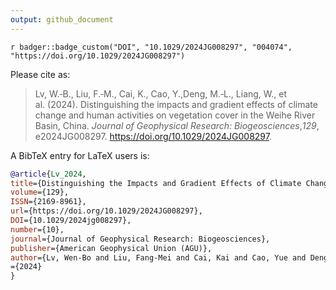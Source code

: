 ```yaml
---
output: github_document
---
```


<!-- badges: start -->

`r badger::badge_custom("DOI", "10.1029/2024JG008297", "004074", "https://doi.org/10.1029/2024JG008297")`

<!-- badges: end -->

Please cite as:

> Lv, W.‐B., Liu, F.‐M., Cai, K., Cao, Y.,Deng, M.‐L., Liang, W., et al. (2024).
Distinguishing the impacts and gradient effects of climate change and human
activities on vegetation cover in the Weihe River Basin, China.
> *Journal of Geophysical Research: Biogeosciences*,*129*, e2024JG008297.
> <https://doi.org/10.1029/2024JG008297>.

A BibTeX entry for LaTeX users is:

``` bib
@article{Lv_2024, 
title={Distinguishing the Impacts and Gradient Effects of Climate Change and Human Activities on Vegetation Cover in the Weihe River Basin, China}, 
volume={129}, 
ISSN={2169-8961}, 
url={https://doi.org/10.1029/2024JG008297}, 
DOI={10.1029/2024jg008297}, 
number={10}, 
journal={Journal of Geophysical Research: Biogeosciences}, 
publisher={American Geophysical Union (AGU)}, 
author={Lv, Wen‐Bo and Liu, Fang‐Mei and Cai, Kai and Cao, Yue and Deng, Meng‐Ling and Liang, Wei and Yan, Jian‐Wu and Wang, Guang‐Yu}, year
={2024}
}
```